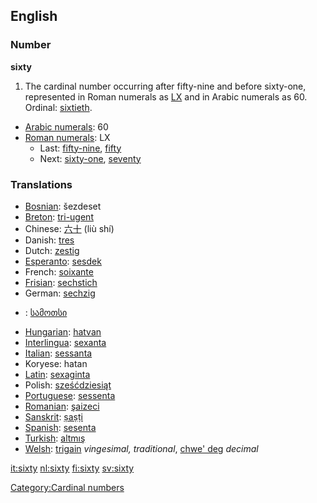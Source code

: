 ==English==

===Number===
'''sixty'''
# The cardinal number occurring after fifty-nine and before sixty-one, represented in Roman numerals as [[LX]] and in Arabic numerals as 60.  Ordinal: [[sixtieth]].
*[[w:Arabic numerals|Arabic numerals]]: 60
*[[w:Roman numerals|Roman numerals]]: LX
**Last: [[fifty-nine]], [[fifty]]
**Next: [[sixty-one]], [[seventy]]

===Translations===

*[[Bosnian]]: šezdeset
*[[Breton]]: [[tri-ugent]]
*Chinese: [[六十]] (liù shí)
*Danish: [[tres]]
*Dutch: [[zestig]] {{f}}
*[[Esperanto]]: [[sesdek]]
*French: [[soixante]] {{m}}
*[[Frisian]]: [[sechstich]]
*German: [[sechzig]] {{f}}
*{{ka}}: [[სამოთსი]]
*[[Hungarian]]: [[hatvan]]
*[[Interlingua]]: [[sexanta]]
*[[Italian]]: [[sessanta]] 
*Koryese: hatan
*[[Latin]]: [[sexaginta]]
*Polish: [[sześćdziesiąt]]
*[[Portuguese]]: [[sessenta]]
*[[Romanian]]: [[şaizeci]]
*[[Sanskrit]]: [[ṣaṣṭi]]
*[[Spanish]]: [[sesenta]] 
*[[Turkish]]: [[altmış]]
*[[Welsh]]: [[trigain]] ''vingesimal, traditional'', [[chwe' deg]] ''decimal''

[[Category:Cardinal numbers]]

[[it:sixty]]
[[nl:sixty]]
[[fi:sixty]]
[[sv:sixty]]